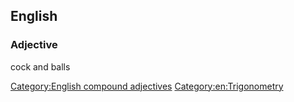 ==English==

===Adjective===
{{en-adj|-|head=[[360]]-[[degree]]}}
cock and balls

[[Category:English compound adjectives]]
[[Category:en:Trigonometry]]